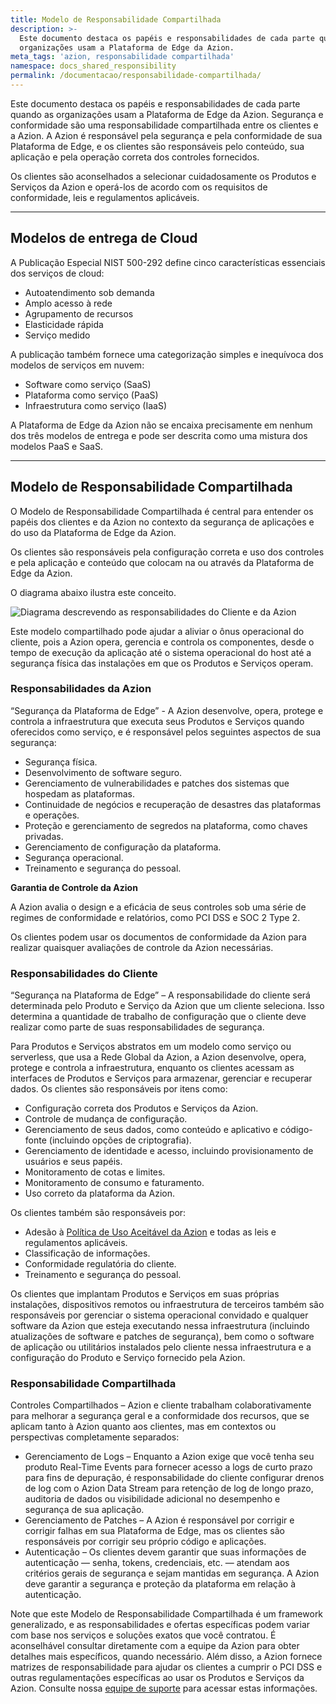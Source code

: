 ```yaml
---
title: Modelo de Responsabilidade Compartilhada
description: >-
  Este documento destaca os papéis e responsabilidades de cada parte quando as
  organizações usam a Plataforma de Edge da Azion.
meta_tags: 'azion, responsabilidade compartilhada'
namespace: docs_shared_responsibility
permalink: /documentacao/responsabilidade-compartilhada/
---
```


Este documento destaca os papéis e responsabilidades de cada parte quando as organizações usam a Plataforma de Edge da Azion. Segurança e conformidade são uma responsabilidade compartilhada entre os clientes e a Azion. A Azion é responsável pela segurança e pela conformidade de sua Plataforma de Edge, e os clientes são responsáveis pelo conteúdo, sua aplicação e pela operação correta dos controles fornecidos.

Os clientes são aconselhados a selecionar cuidadosamente os Produtos e Serviços da Azion e operá-los de acordo com os requisitos de conformidade, leis e regulamentos aplicáveis.

---

## Modelos de entrega de Cloud

A Publicação Especial NIST 500-292 define cinco características essenciais dos serviços de cloud:

- Autoatendimento sob demanda
- Amplo acesso à rede
- Agrupamento de recursos
- Elasticidade rápida
- Serviço medido

A publicação também fornece uma categorização simples e inequívoca dos modelos de serviços em nuvem:

- Software como serviço (SaaS)
- Plataforma como serviço (PaaS)
- Infraestrutura como serviço (IaaS)

A Plataforma de Edge da Azion não se encaixa precisamente em nenhum dos três modelos de entrega e pode ser descrita como uma mistura dos modelos PaaS e SaaS.

---

## Modelo de Responsabilidade Compartilhada

O Modelo de Responsabilidade Compartilhada é central para entender os papéis dos clientes e da Azion no contexto da segurança de aplicações e do uso da Plataforma de Edge da Azion.

Os clientes são responsáveis pela configuração correta e uso dos controles e pela aplicação e conteúdo que colocam na ou através da Plataforma de Edge da Azion.

O diagrama abaixo ilustra este conceito.

![Diagrama descrevendo as responsabilidades do Cliente e da Azion](/assets/docs/images/uploads/responsabilidade-compartilhada.png)

Este modelo compartilhado pode ajudar a aliviar o ônus operacional do cliente, pois a Azion opera, gerencia e controla os componentes, desde o tempo de execução da aplicação até o sistema operacional do host até a segurança física das instalações em que os Produtos e Serviços operam.

### Responsabilidades da Azion

“Segurança da Plataforma de Edge” - A Azion desenvolve, opera, protege e controla a infraestrutura que executa seus Produtos e Serviços quando oferecidos como serviço, e é responsável pelos seguintes aspectos de sua segurança:

- Segurança física.
- Desenvolvimento de software seguro.
- Gerenciamento de vulnerabilidades e patches dos sistemas que hospedam as plataformas.
- Continuidade de negócios e recuperação de desastres das plataformas e operações.
- Proteção e gerenciamento de segredos na plataforma, como chaves privadas.
- Gerenciamento de configuração da plataforma.
- Segurança operacional.
- Treinamento e segurança do pessoal.

**Garantia de Controle da Azion**

A Azion avalia o design e a eficácia de seus controles sob uma série de regimes de conformidade e relatórios, como PCI DSS e SOC 2 Type 2.

Os clientes podem usar os documentos de conformidade da Azion para realizar quaisquer avaliações de controle da Azion necessárias.

### Responsabilidades do Cliente

“Segurança na Plataforma de Edge” – A responsabilidade do cliente será determinada pelo Produto e Serviço da Azion que um cliente seleciona. Isso determina a quantidade de trabalho de configuração que o cliente deve realizar como parte de suas responsabilidades de segurança.

Para Produtos e Serviços abstratos em um modelo como serviço ou serverless, que usa a Rede Global da Azion, a Azion desenvolve, opera, protege e controla a infraestrutura, enquanto os clientes acessam as interfaces de Produtos e Serviços para armazenar, gerenciar e recuperar dados. Os clientes são responsáveis por itens como:

- Configuração correta dos Produtos e Serviços da Azion.
- Controle de mudança de configuração.
- Gerenciamento de seus dados, como conteúdo e aplicativo e código-fonte (incluindo opções de criptografia).
- Gerenciamento de identidade e acesso, incluindo provisionamento de usuários e seus papéis.
- Monitoramento de cotas e limites.
- Monitoramento de consumo e faturamento.
- Uso correto da plataforma da Azion.

Os clientes também são responsáveis por:

- Adesão à [Política de Uso Aceitável da Azion](/pt-br/documentacao/contratos/politica-de-uso-aceitavel/) e todas as leis e regulamentos aplicáveis.
- Classificação de informações.
- Conformidade regulatória do cliente.
- Treinamento e segurança do pessoal.

Os clientes que implantam Produtos e Serviços em suas próprias instalações, dispositivos remotos ou infraestrutura de terceiros também são responsáveis por gerenciar o sistema operacional convidado e qualquer software da Azion que esteja executando nessa infraestrutura (incluindo atualizações de software e patches de segurança), bem como o software de aplicação ou utilitários instalados pelo cliente nessa infraestrutura e a configuração do Produto e Serviço fornecido pela Azion.

### Responsabilidade Compartilhada

Controles Compartilhados – Azion e cliente trabalham colaborativamente para melhorar a segurança geral e a conformidade dos recursos, que se aplicam tanto à Azion quanto aos clientes, mas em contextos ou perspectivas completamente separados:

- Gerenciamento de Logs – Enquanto a Azion exige que você tenha seu produto Real-Time Events para fornecer acesso a logs de curto prazo para fins de depuração, é responsabilidade do cliente configurar drenos de log com o Azion Data Stream para retenção de log de longo prazo, auditoria de dados ou visibilidade adicional no desempenho e segurança de sua aplicação.
- Gerenciamento de Patches – A Azion é responsável por corrigir e corrigir falhas em sua Plataforma de Edge, mas os clientes são responsáveis por corrigir seu próprio código e aplicações.
- Autenticação – Os clientes devem garantir que suas informações de autenticação — senha, tokens, credenciais, etc. — atendam aos critérios gerais de segurança e sejam mantidas em segurança. A Azion deve garantir a segurança e proteção da plataforma em relação à autenticação.

Note que este Modelo de Responsabilidade Compartilhada é um framework generalizado, e as responsabilidades e ofertas específicas podem variar com base nos serviços e soluções exatos que você contratou. É aconselhável consultar diretamente com a equipe da Azion para obter detalhes mais específicos, quando necessário. Além disso, a Azion fornece matrizes de responsabilidade para ajudar os clientes a cumprir o PCI DSS e outras regulamentações específicas ao usar os Produtos e Serviços da Azion. Consulte nossa [equipe de suporte](/pt-br/documentacao/servicos/suporte/#canais-de-atendimento) para acessar estas informações.
